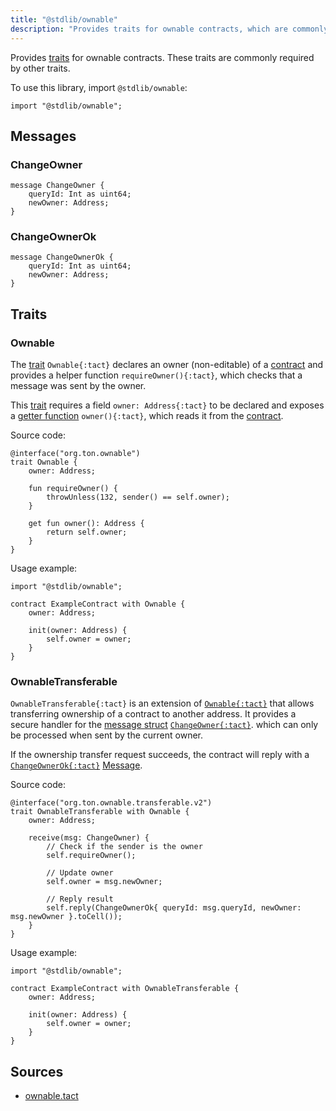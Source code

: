 ```yaml
---
title: "@stdlib/ownable"
description: "Provides traits for ownable contracts, which are commonly required by other traits."
---
```


Provides [traits](/book/types#composite-types) for ownable contracts. These traits are commonly required by other traits.

To use this library, import `@stdlib/ownable`:

```tact
import "@stdlib/ownable";
```

## Messages

### ChangeOwner

```tact
message ChangeOwner {
    queryId: Int as uint64;
    newOwner: Address;
}
```

### ChangeOwnerOk

```tact
message ChangeOwnerOk {
    queryId: Int as uint64;
    newOwner: Address;
}
```

## Traits

### Ownable

The [trait](/book/types#composite-types) `Ownable{:tact}` declares an owner (non-editable) of a [contract](/book/contracts) and provides a helper function `requireOwner(){:tact}`, which checks that a message was sent by the owner.

This [trait](/book/types#composite-types) requires a field `owner: Address{:tact}` to be declared and exposes a [getter function](/book/functions#getter-functions) `owner(){:tact}`, which reads it from the [contract](/book/contracts).

Source code:

```tact
@interface("org.ton.ownable")
trait Ownable {
    owner: Address;

    fun requireOwner() {
        throwUnless(132, sender() == self.owner);
    }

    get fun owner(): Address {
        return self.owner;
    }
}
```

Usage example:

```tact /Ownable/
import "@stdlib/ownable";

contract ExampleContract with Ownable {
    owner: Address;

    init(owner: Address) {
        self.owner = owner;
    }
}
```

### OwnableTransferable

`OwnableTransferable{:tact}` is an extension of [`Ownable{:tact}`](#ownable) that allows transferring ownership of a contract to another address. It provides a secure handler for the [message struct](/book/structs-and-messages#messages) [`ChangeOwner{:tact}`](#changeowner). which can only be processed when sent by the current owner.

If the ownership transfer request succeeds, the contract will reply with a [`ChangeOwnerOk{:tact}`](#changeownerok) [Message](/book/structs-and-messages#messages).

Source code:

```tact
@interface("org.ton.ownable.transferable.v2")
trait OwnableTransferable with Ownable {
    owner: Address;

    receive(msg: ChangeOwner) {
        // Check if the sender is the owner
        self.requireOwner();

        // Update owner
        self.owner = msg.newOwner;

        // Reply result
        self.reply(ChangeOwnerOk{ queryId: msg.queryId, newOwner: msg.newOwner }.toCell());
    }
}
```

Usage example:

```tact /OwnableTransferable/
import "@stdlib/ownable";

contract ExampleContract with OwnableTransferable {
    owner: Address;

    init(owner: Address) {
        self.owner = owner;
    }
}
```

## Sources

* [ownable.tact](https://github.com/tact-lang/tact/blob/61541b7783098e1af669faccd7d2334c10981c72/stdlib/libs/ownable.tact)
